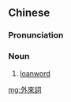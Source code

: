 {{also|外来词}}
==Chinese==
{{zh-forms|s=外来词|type=21}}

===Pronunciation===
{{zh-pron
|m=wàiláicí
|c=ngoi6 loi4 ci4
|cat=n
}}

===Noun===
{{zh-noun}}

# {{lb|zh|linguistics}} [[loanword]]

[[mg:外來詞]]